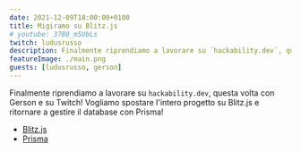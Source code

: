 ```yaml
---
date: 2021-12-09T18:00:00+0100
title: Migiramo su Blitz.js
# youtube: 37B0_m5UbLs
twitch: ludusrusso
description: Finalmente riprendiamo a lavorare su `hackability.dev`, questa volta con Gerson e su Twitch! Abbiamo lascito per mesi il progetto in pending ma finalmente siamo pronti a riprenderlo usando Blitz e Prisma
featureImage: ./main.png
guests: [ludusrusso, gerson]
---
```


Finalmente riprendiamo a lavorare su `hackability.dev`, questa volta con Gerson e su Twitch!
Vogliamo spostare l'intero progetto su Blitz.js e ritornare a gestire il database con Prisma!

- [Blitz.js](https://blitzjs.com/)
- [Prisma](https://www.prisma.io/)
